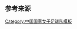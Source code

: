 {{National squad
 | name= 2004年奥运会女子足球中国参赛名单
 | bg        = Red
 | fg        = Yellow
 | flag      = the People's Republic of China
 | country   = CHN
 | team link = 中国国家女子足球队
 | title     = 中国队参赛名单
 | comp link = 2004年夏季奥林匹克运动会女子足球比赛
 | comp      = 2004年奥运会女子足球比赛
 | gender    = female
 | p1        = [[肖珍]] 
 | p2        = [[晋小梅]] 
 | p3        = [[李洁 (足球运动员)|李洁]] 
 | p4        = [[王丽萍 (足球运动员)|王丽萍]] 
 | p5        = [[范运杰]] 
 | p6        = [[浦玮]] 
 | p7        = [[张欧影]] 
 | p8        = [[毕妍]] 
 | p9        = [[韩端]] 
 | p10       = [[滕巍]] 
 | p11       = [[白莉莉]] 
 | p12       = [[曲飞飞]]
 | p13       = [[刘华娜]] 
 | p14       = [[史丹 (足球运动员)|史丹]]
 | p15       = [[任丽萍]] 
 | p16       = [[张颖 (足球运动员)|张颖]]
 | p17       = [[季婷]]
 | p18       = [[高颖颖]]
 | coach     = [[张海涛 (1970年)|张海涛]]
}}<noinclude>
==参考来源==
{{refbegin}}
{{cite web
| language   = en
| url        = http://www.fifa.com/tournaments/archive/tournament=509/edition=7894/teams/team=1882892.html
| title      = Olympic Football Tournaments Athens 2004 - Women : China PR
| publisher  = [[FIFA]] 
| accessdate = 2009年4月13日
}}
{{refend}}
[[Category:中国国家女子足球队模板]]
</noinclude>